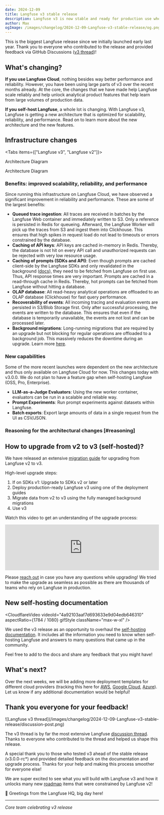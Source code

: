 ```yaml
---
date: 2024-12-09
title: Langfuse v3 stable release
description: Langfuse v3 is now stable and ready for production use when self-hosting Langfuse, including many scalability and architectural improvements.
author: Max
ogImage: /images/changelog/2024-12-09-Langfuse-v3-stable-release/og.png
---
```



<ChangelogHeader />

This is the biggest Langfuse release since we initially launched early last year.
Thank you to everyone who contributed to the release and provided feedback via GitHub Discussions ([v3 thread](https://github.com/orgs/langfuse/discussions/1902))!

## What's changing?

**If you use Langfuse Cloud**, nothing besides way better performance and reliability. However, you have been using large parts of v3 over the recent months already. At the core, the changes that we have made help Langfuse scale reliably and help unlock analytical product features that help learn from large volumes of production data.

**If you self-host Langfuse**, a whole lot is changing. With Langfuse v3, Langfuse is getting a new architecture that is optimized for scalability, reliability, and performance. Read on to learn more about the new architecture and the new features.

## Infrastructure changes


<ChangesV3ArchitectureChangesShortDescription />


<Tabs items={["Langfuse v3", "Langfuse v2"]}>
<Tab>

Architecture Diagram

<ArchitectureDiagramV3 />

<ArchitectureDescriptionV3 />

</Tab>

<Tab>

Architecture Diagram

<ArchitectureDiagramV2 />

</Tab>
</Tabs>

### Benefits: improved scalability, reliability, and performance

Since running this infrastructure on Langfuse Cloud, we have observed a significant improvement in reliability and performance. These are some of the largest benefits:

- **Queued trace ingestion**: All traces are received in batches by the Langfuse Web container and immediately written to S3. Only a reference is persisted in Redis for queueing. Afterward, the Langfuse Worker will pick up the traces from S3 and ingest them into Clickhouse. This ensures that high spikes in request load do not lead to timeouts or errors constrained by the database.
- **Caching of API keys**: API keys are cached in-memory in Redis. Thereby, the database is not hit on every API call and unauthorized requests can be rejected with very low resource usage.
- **Caching of prompts (SDKs and API)**: Even though prompts are cached client-side by the Langfuse SDKs and only revalidated in the background ([docs](/docs/prompts)), they need to be fetched from Langfuse on first use. Thus, API response times are very important. Prompts are cached in a read-through cache in Redis. Thereby, hot prompts can be fetched from Langfuse without hitting a database.
- **OLAP database**: All read-heavy analytical operations are offloaded to an OLAP database (Clickhouse) for fast query performance.
- **Recoverability of events**: All incoming tracing and evaluation events are persisted in S3/Blob Storage first. Only after successful processing, the events are written to the database. This ensures that even if the database is temporarily unavailable, the events are not lost and can be processed later.
- **Background migrations**: Long-running migrations that are required by an upgrade but not blocking for regular operations are offloaded to a background job. This massively reduces the downtime during an upgrade. Learn more [here](/self-hosting/background-migrations).

### New capabilities

Some of the more recent launches were dependent on the new architecture and thus only available on Langfuse Cloud for now. This changes today with v3.0.0. We do not plan to have a feature gap when self-hosting Langfuse (OSS, Pro, Enterprise).

- **LLM-as-a-Judge Evaluators**: Using the new worker container, evaluators can be run in a scalable and reliable way.
- **Prompt Experiments**: Run prompt experiments against datasets within Langfuse.
- **Batch exports**: Export large amounts of data in a single request from the UI as CSV/JSON.

### Reasoning for the architectural changes [#reasoning]


<ChangesV3ComponentReasoning />

## How to upgrade from v2 to v3 (self-hosted)?

We have released an extensive [migration guide](/self-hosting/upgrade-guides/upgrade-v2-to-v3) for upgrading from Langfuse v2 to v3.

High-level upgrade steps:

1. If on SDKs v1: Upgrade to SDKs v2 or later
1. Deploy production-ready Langfuse v3 using one of the deployment guides
1. Migrate data from v2 to v3 using the fully managed background migrations
1. Use v3

Watch this video to get an understanding of the upgrade process:

<iframe
  width="100%"
  className="aspect-[15.94/9] rounded-lg border mt-6 w-full"
  src="https://www.youtube.com/embed/Bb24vYp5zkA?si=oCRGQUxemOhoUCwi"
  title="YouTube video player"
  frameborder="0"
  allow="accelerometer; autoplay; clipboard-write; encrypted-media; gyroscope; picture-in-picture; web-share"
  referrerpolicy="strict-origin-when-cross-origin"
  allowFullScreen
></iframe>

Please [reach out](/support) in case you have any questions while upgrading! We tried to make the upgrade as seamless as possible as there are thousands of teams who rely on Langfuse in production.

## New self-hosting documentation

<CloudflareVideo
  videoId="4a92103aaf7d693633e9d04edb646310"
  aspectRatio={1784 / 1080}
  gifStyle
  className="max-w-xl"
/>

We used the v3 release as an opportunity to overhaul the [self-hosting documentation](/self-hosting). It includes all the information you need to know when self-hosting Langfuse and answers to many questions that came up in the community.

Feel free to add to the docs and share any feedback that you might have!

## What's next?

Over the next weeks, we will be adding more deployment templates for different cloud providers (tracking this here for [AWS](https://github.com/orgs/langfuse/discussions/4645), [Google Cloud](https://github.com/orgs/langfuse/discussions/4646), [Azure](https://github.com/orgs/langfuse/discussions/4647)). Let us know if any additional documentation would be helpful!

## Thank you everyone for your feedback!

<Frame>
  ![Langfuse v3
  thread](/images/changelog/2024-12-09-Langfuse-v3-stable-release/discussion-post.png)
</Frame>

The v3 thread is by far the most extensive Langfuse [discussion thread](https://github.com/orgs/langfuse/discussions/1902). Thanks to everyone who contributed to the thread and helped us shape this release.

A special thank you to those who tested v3 ahead of the stable release (v3.0.0-rc\*) and provided detailed feedback on the documentation and upgrade process. Thanks for your help and making this process smoother for everyone else!

We are super excited to see what you will build with Langfuse v3 and how it unlocks many new [roadmap](/roadmap) items that were constrained by Langfuse v2!

👋 Greetings from the Langfuse HQ, big day here!

---

_Core team celebrating v3 release_


<Tweet id="1866103654421315612" />
